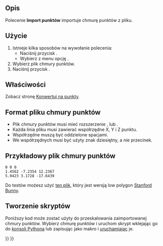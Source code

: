 <languages/>

{{Docnav/pl
|
|[[Points_Export/pl|Eksport punktów]]
|[[Points_Workbench/pl|Punkty]]
|IconL=
|IconR=Points_Export.svg
|IconC=Workbench_Points.svg
}}

{{GuiCommand/pl
|Name=Points Import
|Name/pl=Punkty: Import
|MenuLocation=Punkty → Import punktów ...
|Workbenches=[[Points_Workbench/pl|Punkty]]
|SeeAlso=[[Import_Export/pl|Import Eksport]]
}}

<span id="Description"></span>
==Opis==

Polecenie '''Import punktów''' importuje chmurę punktów z pliku.

<span id="Usage"></span>
==Użycie==

# Istnieje kilka sposobów na wywołanie polecenia:
#* Naciśnij przycisk {{Button|[[Image:Points_Import.svg|16px]] '''Import punktów ...'''}}.
#* Wybierz z menu opcję {{MenuCommand|Punkty → [[Image:Points_Import.svg|16px]] Importuj punktów ...}}.
# Wybierz plik chmury punktów.
# Naciśnij przycisk {{Button|Otwórz}}.

<span id="Properties"></span>
==Właściwości==

Zobacz stronę [[Points_Convert/pl|Konwertuj na punkty]].

<span id="Point_cloud_file_format"></span>
==Format pliku chmury punktów==

* Plik chmury punktów musi mieć rozszerzenie {{FileName|.asc}}, {{FileName|.pcd}} lub {{FileName|.ply}}.
* Każda linia pliku musi zawierać współrzędne X, Y i Z punktu.
* Współrzędne muszą być oddzielone spacjami.
* We współrzędnych musi być użyty znak dziesiętny, a nie przecinek.

<span id="Sample_point_cloud_file"></span>
==Przykładowy plik chmury punktów==

 0 0 0
 1.4562 -7.2354 12.2367
 5.9423 3.1728 -17.6439

Do testów możesz użyć [https://raw.githubusercontent.com/FreeCAD/Examples/master/Point_cloud_ExampleFiles/PointCloud-Data_Stanford-Bunny.asc ten plik], który jest wersją low polygon [http://graphics.stanford.edu/data/3Dscanrep/ Stanford Bunny].

<span id="Scripting"></span>
==Tworzenie skryptów==

Poniższy kod może zostać użyty do przeskalowania zaimportowanej chmury punktów. Wybierz chmurę punktów i uruchom skrypt wklejając go do [[Python_console/pl|konsoli Pythona]] lub zapisując jako makro i [[Std_DlgMacroExecute/pl|uruchamiając]] je.

{{Code|code=
from PySide import QtWidgets
import FreeCAD as App
import FreeCADGui as Gui

def scale_points(obj, scale_x, scale_y, scale_z):
    mtx = App.Matrix()
    mtx.scale(scale_x, scale_y, scale_z)
    pts = obj.Points.copy()
    pts.transformGeometry(mtx)
    obj.Points = pts
    App.ActiveDocument.recompute()

if Gui.Selection.getSelection():
    obj = Gui.Selection.getSelection()[0]
    if obj.isDerivedFrom("Points::Feature"):
        scale, ok = QtWidgets.QInputDialog.getDouble(
            None,
            "Scale point cloud",
            "Scale:",
            value=1.0,
            decimals=6
        )
        if ok:
            scale_points(obj, scale, scale, scale)
}}


{{Docnav/pl
|
|[[Points_Export/pl|Eksport punktów]]
|[[Points_Workbench/pl|Punkty]]
|IconL=
|IconR=Points_Export.svg
|IconC=Workbench_Points.svg
}}

{{Points Tools navi{{#translation:}}}}
{{Userdocnavi{{#translation:}}}}